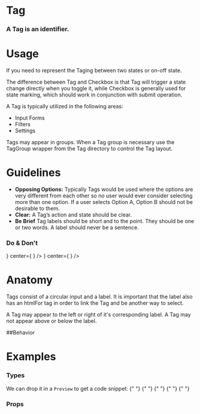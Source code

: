 
<Meta title="Work|Docs/Tag" component={Tag} />

# Tag

### A Tag is an identifier.


<Preview withToolbar>
  <Story name="Standard">
    <Tag label="Tag" />
  </Story>
</Preview>

# Usage
If you need to represent the Taging between two states or on-off state.

The difference between Tag and Checkbox is that Tag will trigger a state change directly when you toggle it, while Checkbox is generally used for state marking, which should work in conjunction with submit operation.

A Tag is typically utilized in the following areas:

- Input Forms
- Filters
- Settings


Tags may appear in groups. When a Tag group is necessary use the TagGroup wrapper from the Tag directory to control the Tag layout.

# Guidelines
- **Opposing Options:**
  Typically Tags would be used where the options are very different from each other so no user would ever consider selecting more than one option. If a user selects Option A, Option B should not be desirable to them.
- **Clear:**
  A Tag’s action and state should be clear.
- **Be Brief**
  Tag labels should be short and to the point. They should be one or two words. A label should never be a sentence.

###  Do & Don't
<Preview >
  <Story name="Usage">
  <React.Fragment>
      <Bar 
    padding="2x"
    leftWidth="5%"
  centerAlign="left"
  contentAlign="center"
  left={
  <Icon icon="check" type="success" size="2x"/>}
  center={
    <Tag label="Brief Label" />}
    />
  <Bar 
  padding="2x"
  leftWidth="5%"
  centerAlign="left"
  contentAlign="center"
  left={
  <Icon icon="close" type="alert" size="2x"/>}
  center={
    <Tag label="Tag with a long label because you cannot be concise with your words." />}
    />
    </React.Fragment>
  </Story>
</Preview>

# Anatomy
Tags consist of a circular input and a label. It is important that the label also has an htmlFor tag in order to link the Tag and be another way to select.

A Tag may appear to the left or right of it's corresponding label. A Tag may not appear above or below the label. 

##Behavior

# Examples

### Types
We can drop it in a `Preview` to get a code snippet:
<Preview>
  <Story name="Types">
    <Grid columns="6">
 <Tag label="Tag " /> 
 <Tag label="Tag " type="blue" />{" "}
        <Tag label="Tag " type="darkblue" />{" "}
        <Tag label="Tag " type="lightgreen" />
        <Tag label="Tag " type="green" />{" "}
        <Tag label="Tag " type="darkgreen" />
        <Tag label="Info" type="info" /> <Tag label="Warning" type="warning" />
        <Tag label="Success" type="success" />{" "}
        <Tag label="Alert" type="alert" />{" "}
    </Grid>
  </Story>
</Preview>



### Props
<Props of={Tag} />



